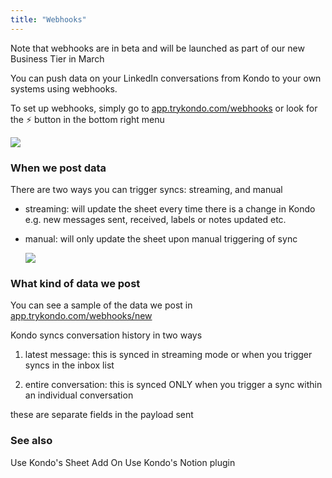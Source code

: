 ```yaml
---
title: "Webhooks"
---
```


<Info>
  Note that webhooks are in beta and will be launched as part of our new Business Tier in March
</Info>

You can push data on your LinkedIn conversations from Kondo to your own systems using webhooks.

To set up webhooks, simply go to [app.trykondo.com/webhooks](http://app.trykondo.com/webhooks) or look for the ⚡ button in the bottom right menu

![](/CleanShot2025-03-04at18.07.05.png)

### When we post data

There are two ways you can trigger syncs: streaming, and manual

* streaming: will update the sheet every time there is a change in Kondo e.g. new messages sent, received, labels or notes updated etc.

* manual: will only update the sheet upon manual triggering of sync

  ![](/CleanShot2025-03-04at18.10.31.png)

### What kind of data we post

You can see a sample of the data we post in [app.trykondo.com/webhooks/new](http://app.trykondo.com/webhooks/new)

<Info>
  Kondo syncs conversation history in two ways&#x20;

  1. latest message: this is synced in streaming mode or when you trigger syncs in the inbox list

  2. entire conversation: this is synced ONLY when you trigger a sync within an individual conversation

  these are separate fields in the payload sent&#x20;
</Info>

### See also

<CardGroup cols="2">
  <Card title="Sync to Google Sheet" icon="table" color="black" href="/sheets">
    Use Kondo's Sheet Add On
  </Card>

  <Card title="Notion" icon="table-list" color="black" href="/notion">
    Use Kondo's Notion plugin
  </Card>
</CardGroup>